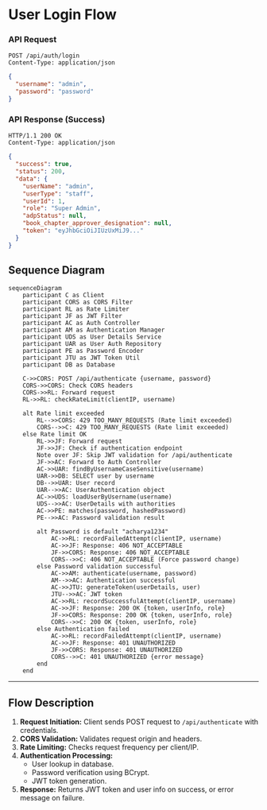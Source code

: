 # User Login Flow

### API Request

```http
POST /api/auth/login
Content-Type: application/json
```

```json
{
  "username": "admin",
  "password": "password"
}
```

### API Response (Success)

```http
HTTP/1.1 200 OK
Content-Type: application/json
```

```json
{
  "success": true,
  "status": 200,
  "data": {
    "userName": "admin",
    "userType": "staff",
    "userId": 1,
    "role": "Super Admin",
    "adpStatus": null,
    "book_chapter_approver_designation": null,
    "token": "eyJhbGciOiJIUzUxMiJ9..."
  }
}
```

## Sequence Diagram

```mermaid
sequenceDiagram
    participant C as Client
    participant CORS as CORS Filter
    participant RL as Rate Limiter
    participant JF as JWT Filter
    participant AC as Auth Controller
    participant AM as Authentication Manager
    participant UDS as User Details Service
    participant UAR as User Auth Repository
    participant PE as Password Encoder
    participant JTU as JWT Token Util
    participant DB as Database

    C->>CORS: POST /api/authenticate {username, password}
    CORS->>CORS: Check CORS headers
    CORS->>RL: Forward request
    RL->>RL: checkRateLimit(clientIP, username)

    alt Rate limit exceeded
        RL-->>CORS: 429 TOO_MANY_REQUESTS (Rate limit exceeded)
        CORS-->>C: 429 TOO_MANY_REQUESTS (Rate limit exceeded)
    else Rate limit OK
        RL->>JF: Forward request
        JF->>JF: Check if authentication endpoint
        Note over JF: Skip JWT validation for /api/authenticate
        JF->>AC: Forward to Auth Controller
        AC->>UAR: findByUsernameCaseSensitive(username)
        UAR->>DB: SELECT user by username
        DB-->>UAR: User record
        UAR-->>AC: UserAuthentication object
        AC->>UDS: loadUserByUsername(username)
        UDS-->>AC: UserDetails with authorities
        AC->>PE: matches(password, hashedPassword)
        PE-->>AC: Password validation result

        alt Password is default "acharya1234"
            AC->>RL: recordFailedAttempt(clientIP, username)
            AC->>JF: Response: 406 NOT_ACCEPTABLE
            JF->>CORS: Response: 406 NOT_ACCEPTABLE
            CORS-->>C: 406 NOT_ACCEPTABLE (Force password change)
        else Password validation successful
            AC->>AM: authenticate(username, password)
            AM-->>AC: Authentication successful
            AC->>JTU: generateToken(userDetails, user)
            JTU-->>AC: JWT token
            AC->>RL: recordSuccessfulAttempt(clientIP, username)
            AC->>JF: Response: 200 OK {token, userInfo, role}
            JF->>CORS: Response: 200 OK {token, userInfo, role}
            CORS-->>C: 200 OK {token, userInfo, role}
        else Authentication failed
            AC->>RL: recordFailedAttempt(clientIP, username)
            AC->>JF: Response: 401 UNAUTHORIZED
            JF->>CORS: Response: 401 UNAUTHORIZED
            CORS-->>C: 401 UNAUTHORIZED {error message}
        end
    end
```

---

## Flow Description

1. **Request Initiation:** Client sends POST request to `/api/authenticate` with credentials.
2. **CORS Validation:** Validates request origin and headers.
3. **Rate Limiting:** Checks request frequency per client/IP.
4. **Authentication Processing:**
   - User lookup in database.
   - Password verification using BCrypt.
   - JWT token generation.
5. **Response:** Returns JWT token and user info on success, or error message on failure.

